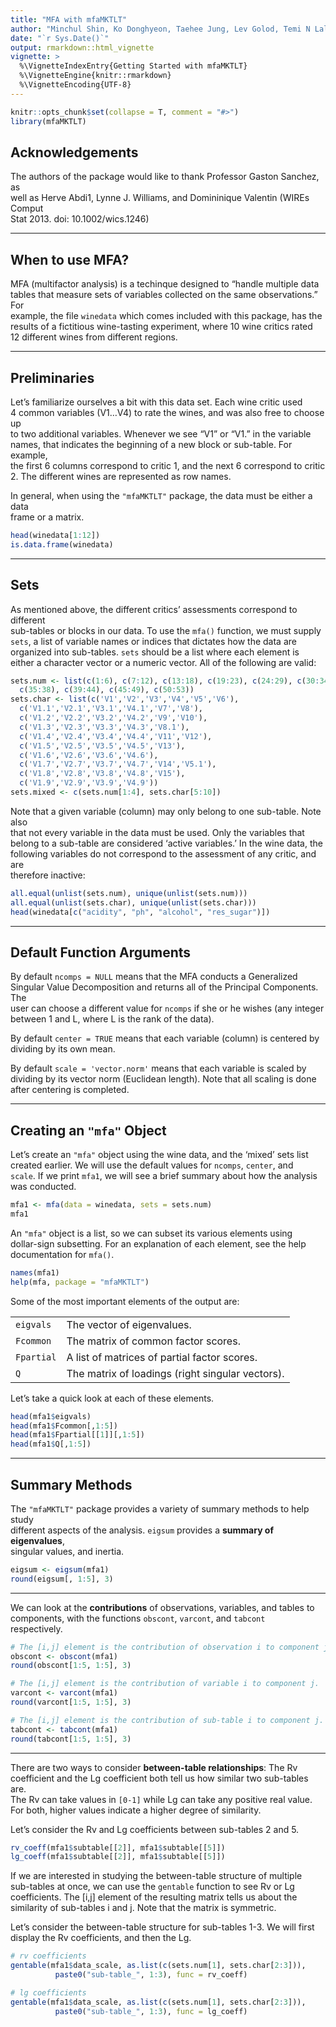 ```yaml
---
title: "MFA with mfaMKTLT"
author: "Minchul Shin, Ko Donghyeon, Taehee Jung, Lev Golod, Temi N Lal"
date: "`r Sys.Date()`"
output: rmarkdown::html_vignette
vignette: >
  %\VignetteIndexEntry{Getting Started with mfaMKTLT}
  %\VignetteEngine{knitr::rmarkdown}
  %\VignetteEncoding{UTF-8}
---
```


```r
knitr::opts_chunk$set(collapse = T, comment = "#>")
library(mfaMKTLT)
```

## Acknowledgements

The authors of the package would like to thank Professor Gaston Sanchez, as  
well as Herve Abdi1, Lynne J. Williams, and Domininique Valentin (WIREs Comput  
Stat 2013. doi: 10.1002/wics.1246)  

-------------------------------------------------------------------------------

## When to use MFA?

MFA (multifactor analysis) is a techinque designed to "handle multiple data  
tables that measure sets of variables collected on the same observations." For  
example, the file `winedata` which comes included with this package, has the  
results of a fictitious wine-tasting experiment, where 10 wine critics rated  
12 different wines from different regions. 

-------------------------------------------------------------------------------

## Preliminaries

Let's familiarize ourselves a bit with this data set. Each wine critic used  
4 common variables (V1...V4) to rate the wines, and was also free to choose up  
to two additional variables. Whenever we see "V1" or "V1." in the variable  
names, that indicates the beginning of a new block or sub-table. For example,  
the first 6 columns correspond to critic 1, and the next 6 correspond to critic  
2. The different wines are represented as row names.  

In general, when using the `"mfaMKTLT"` package, the data must be either a data  
frame or a matrix.  
```r
head(winedata[1:12])
is.data.frame(winedata)
```

-------------------------------------------------------------------------------

## Sets

As mentioned above, the different critics' assessments correspond to different  
sub-tables or blocks in our data. To use the `mfa()` function, we must supply  
`sets`, a list of variable names or indices that dictates how the data are  
organized into sub-tables. `sets` should be a list where each element is  
either a character vector or a numeric vector. All of the following are valid:
```r
sets.num <- list(c(1:6), c(7:12), c(13:18), c(19:23), c(24:29), c(30:34),
  c(35:38), c(39:44), c(45:49), c(50:53))
sets.char <- list(c('V1','V2','V3','V4','V5','V6'),
  c('V1.1','V2.1','V3.1','V4.1','V7','V8'),
  c('V1.2','V2.2','V3.2','V4.2','V9','V10'),
  c('V1.3','V2.3','V3.3','V4.3','V8.1'),
  c('V1.4','V2.4','V3.4','V4.4','V11','V12'),
  c('V1.5','V2.5','V3.5','V4.5','V13'),
  c('V1.6','V2.6','V3.6','V4.6'),
  c('V1.7','V2.7','V3.7','V4.7','V14','V5.1'),
  c('V1.8','V2.8','V3.8','V4.8','V15'),
  c('V1.9','V2.9','V3.9','V4.9'))
sets.mixed <- c(sets.num[1:4], sets.char[5:10])
```

Note that a given variable (column) may only belong to one sub-table. Note also  
that not every variable in the data must be used. Only the variables that  
belong to a sub-table are considered 'active variables.' In the wine data, the  
following variables do not correspond to the assessment of any critic, and are  
therefore inactive:
```r
all.equal(unlist(sets.num), unique(unlist(sets.num)))
all.equal(unlist(sets.char), unique(unlist(sets.char)))
head(winedata[c("acidity", "ph", "alcohol", "res_sugar")])
```

-------------------------------------------------------------------------------

## Default Function Arguments

By default `ncomps = NULL` means that the MFA conducts a Generalized  
Singular Value Decomposition and returns all of the Principal Components. The  
user can choose a different value for `ncomps` if she or he wishes (any integer  
between 1 and L, where L is the rank of the data).  

By default `center = TRUE` means that each variable (column) is centered by  
dividing by its own mean.  

By default `scale = 'vector.norm'` means that each variable is scaled by  
dividing by its vector norm (Euclidean length). Note that all scaling is done  
after centering is completed.  

-------------------------------------------------------------------------------

## Creating an `"mfa"` Object  

Let's create an `"mfa"` object using the wine data, and the 'mixed' sets list  
created earlier. We will use the default values for `ncomps`, `center`, and  
`scale`. If we print `mfa1`, we will see a brief summary about how the analysis  
was conducted. 
```r
mfa1 <- mfa(data = winedata, sets = sets.num)
mfa1
```

An `"mfa"` object is a list, so we can subset its various elements using  
dollar-sign subsetting. For an explanation of each element, see the help  
documentation for `mfa()`. 
```r
names(mfa1)
help(mfa, package = "mfaMKTLT")
```

Some of the most important elements of the output are:  

|            |                                                  |
|:-----------|:-------------------------------------------------|
| `eigvals`  | The vector of eigenvalues.                       |
| `Fcommon`  | The matrix of common factor scores.              |
| `Fpartial` | A list of matrices of partial factor scores.     |
| `Q`        | The matrix of loadings (right singular vectors). |

Let's take a quick look at each of these elements.  
```r
head(mfa1$eigvals)
head(mfa1$Fcommon[,1:5])
head(mfa1$Fpartial[[1]][,1:5])
head(mfa1$Q[,1:5])
```

-------------------------------------------------------------------------------

## Summary Methods

The `"mfaMKTLT"` package provides a variety of summary methods to help study  
different aspects of the analysis. `eigsum` provides a __summary of eigenvalues__,  
singular values, and inertia.  
```r
eigsum <- eigsum(mfa1)
round(eigsum[, 1:5], 3)
```

-------------------------------------------------------------------------------

We can look at the __contributions__ of observations, variables, and tables to  
components, with the functions `obscont`, `varcont`, and `tabcont`  
respectively.  
```r
# The [i,j] element is the contribution of observation i to component j.
obscont <- obscont(mfa1) 
round(obscont[1:5, 1:5], 3) 

# The [i,j] element is the contribution of variable i to component j.
varcont <- varcont(mfa1) 
round(varcont[1:5, 1:5], 3) 

# The [i,j] element is the contribution of sub-table i to component j.
tabcont <- tabcont(mfa1) 
round(tabcont[1:5, 1:5], 3) 
```

-------------------------------------------------------------------------------

There are two ways to consider __between-table relationships__: The Rv  
coefficient and the Lg coefficient both tell us how similar two sub-tables are.  
The Rv can take values in `[0-1]` while Lg can take any positive real value.  
For both, higher values indicate a higher degree of similarity. 

Let's consider the Rv and Lg coefficients between sub-tables 2 and 5.  
```r
rv_coeff(mfa1$subtable[[2]], mfa1$subtable[[5]])
lg_coeff(mfa1$subtable[[2]], mfa1$subtable[[5]])
```

If we are interested in studying the between-table structure of multiple  
sub-tables at once, we can use the `gentable` function to see Rv or Lg  
coefficients. The [i,j] element of the resulting matrix tells us about the  
similarity of sub-tables i and j. Note that the matrix is symmetric.  

Let's consider the between-table structure for sub-tables 1-3. We will first  
display the Rv coefficients, and then the Lg.
```r
# rv coefficients
gentable(mfa1$data_scale, as.list(c(sets.num[1], sets.char[2:3])),
          paste0("sub-table_", 1:3), func = rv_coeff)

# lg coefficients
gentable(mfa1$data_scale, as.list(c(sets.num[1], sets.char[2:3])),
          paste0("sub-table_", 1:3), func = lg_coeff)
```


